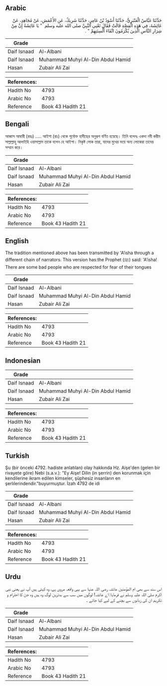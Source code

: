 ## Arabic


<div dir="rtl" lang="ar" style={{fontSize:'larger',backgroundColor:'#f8f9fa',padding:20}}>
حَدَّثَنَا عَبَّاسٌ الْعَنْبَرِيُّ، حَدَّثَنَا أَسْوَدُ بْنُ عَامِرٍ، حَدَّثَنَا شَرِيكٌ، عَنِ الأَعْمَشِ، عَنْ مُجَاهِدٍ، عَنْ عَائِشَةَ، فِي هَذِهِ الْقِصَّةِ قَالَتْ فَقَالَ تَعْنِي النَّبِيَّ صلى الله عليه وسلم ‏ "‏ يَا عَائِشَةُ إِنَّ مِنْ شِرَارِ النَّاسِ الَّذِينَ يُكْرَمُونَ اتِّقَاءَ أَلْسِنَتِهِمْ ‏"‏ ‏.‏
</div>
<div style={{backgroundColor:'#f8f9fa',padding:20, marginBottom: 10}}><table> <thead> <tr> <th>Grade</th> <th></th> </tr> </thead> <tbody> <tr><td>Daif Isnaad</td><td>Al-Albani</td></tr><tr><td>Daif Isnaad</td><td>Muhammad Muhyi Al-Din Abdul Hamid</td></tr><tr><td>Hasan</td><td>Zubair Ali Zai</td></tr></tbody></table><table> <thead> <tr> <th>References:</th> <th></th> </tr> </thead> <tbody><tr><td>Hadith No</td><td>4793</td></tr><tr><td>Arabic No</td><td>4793</td></tr><tr><td>Reference</td><td>Book 43 Hadith 21</td></tr></tbody></table></div>

## Bengali


<div dir="ltr" lang="bn" style={{fontSize:'larger',backgroundColor:'#f8f9fa',padding:20}}>
আব্বাস আম্বারী (রহঃ) ..... আইশা (রাঃ) থেকে পূর্বোক্ত হাদীছের অনুরূপ বর্ণিত হয়েছে। তিনি বলেনঃ একদা নবী করীম সাল্লাল্লাহু আলাইহি ওয়াসাল্লাম তাকে বলেন হে আইশা। নিকৃষ্ট লোক তারা, যাদের মুখের ভয়ে অন্য লোকেরা তাদের সম্মান করে।
</div>
<div style={{backgroundColor:'#f8f9fa',padding:20, marginBottom: 10}}><table> <thead> <tr> <th>Grade</th> <th></th> </tr> </thead> <tbody> <tr><td>Daif Isnaad</td><td>Al-Albani</td></tr><tr><td>Daif Isnaad</td><td>Muhammad Muhyi Al-Din Abdul Hamid</td></tr><tr><td>Hasan</td><td>Zubair Ali Zai</td></tr></tbody></table><table> <thead> <tr> <th>References:</th> <th></th> </tr> </thead> <tbody><tr><td>Hadith No</td><td>4793</td></tr><tr><td>Arabic No</td><td>4793</td></tr><tr><td>Reference</td><td>Book 43 Hadith 21</td></tr></tbody></table></div>

## English


<div dir="ltr" lang="en" style={{fontSize:'larger',backgroundColor:'#f8f9fa',padding:20}}>
The tradition mentioned above has been transmitted by 'A’isha through a different chain of narrators. This version has:the Prophet (ﷺ) said: 'A’isha! There are some bad people who are respected for fear of their tongues
</div>
<div style={{backgroundColor:'#f8f9fa',padding:20, marginBottom: 10}}><table> <thead> <tr> <th>Grade</th> <th></th> </tr> </thead> <tbody> <tr><td>Daif Isnaad</td><td>Al-Albani</td></tr><tr><td>Daif Isnaad</td><td>Muhammad Muhyi Al-Din Abdul Hamid</td></tr><tr><td>Hasan</td><td>Zubair Ali Zai</td></tr></tbody></table><table> <thead> <tr> <th>References:</th> <th></th> </tr> </thead> <tbody><tr><td>Hadith No</td><td>4793</td></tr><tr><td>Arabic No</td><td>4793</td></tr><tr><td>Reference</td><td>Book 43 Hadith 21</td></tr></tbody></table></div>

## Indonesian


<div dir="ltr" lang="id" style={{fontSize:'larger',backgroundColor:'#f8f9fa',padding:20}}>

</div>
<div style={{backgroundColor:'#f8f9fa',padding:20, marginBottom: 10}}><table> <thead> <tr> <th>Grade</th> <th></th> </tr> </thead> <tbody> <tr><td>Daif Isnaad</td><td>Al-Albani</td></tr><tr><td>Daif Isnaad</td><td>Muhammad Muhyi Al-Din Abdul Hamid</td></tr><tr><td>Hasan</td><td>Zubair Ali Zai</td></tr></tbody></table><table> <thead> <tr> <th>References:</th> <th></th> </tr> </thead> <tbody><tr><td>Hadith No</td><td>4793</td></tr><tr><td>Arabic No</td><td>4793</td></tr><tr><td>Reference</td><td>Book 43 Hadith 21</td></tr></tbody></table></div>

## Turkish


<div dir="ltr" lang="tr" style={{fontSize:'larger',backgroundColor:'#f8f9fa',padding:20}}>
Şu (bir önceki 4792. hadiste anlatılan) olay hakkında Hz. Aişe'den (gelen bir rivayete göre) Nebi (s.a.v.): "Ey Aişe! Dilin (in şerrin) den korunmak için kendilerine ikram edilen kimseler, şüphesiz insanların en şerlılerindendir."buyurmuştur. İzah 4792 de idi
</div>
<div style={{backgroundColor:'#f8f9fa',padding:20, marginBottom: 10}}><table> <thead> <tr> <th>Grade</th> <th></th> </tr> </thead> <tbody> <tr><td>Daif Isnaad</td><td>Al-Albani</td></tr><tr><td>Daif Isnaad</td><td>Muhammad Muhyi Al-Din Abdul Hamid</td></tr><tr><td>Hasan</td><td>Zubair Ali Zai</td></tr></tbody></table><table> <thead> <tr> <th>References:</th> <th></th> </tr> </thead> <tbody><tr><td>Hadith No</td><td>4793</td></tr><tr><td>Arabic No</td><td>4793</td></tr><tr><td>Reference</td><td>Book 43 Hadith 21</td></tr></tbody></table></div>

## Urdu


<div dir="rtl" lang="ur" style={{fontSize:'larger',backgroundColor:'#f8f9fa',padding:20}}>
اس سند سے بھی ام المؤمنین عائشہ رضی اللہ عنہا سے یہی واقعہ مروی ہے، وہ کہتی ہیں آپ نے یعنی نبی اکرم صلی اللہ علیہ وسلم نے فرمایا: اے عائشہ! لوگوں میں سب سے بدترین لوگ وہ ہیں وہ جن کا احترام و تکریم ان کی زبانوں سے بچنے کے لیے کیا جائے ۔
</div>
<div style={{backgroundColor:'#f8f9fa',padding:20, marginBottom: 10}}><table> <thead> <tr> <th>Grade</th> <th></th> </tr> </thead> <tbody> <tr><td>Daif Isnaad</td><td>Al-Albani</td></tr><tr><td>Daif Isnaad</td><td>Muhammad Muhyi Al-Din Abdul Hamid</td></tr><tr><td>Hasan</td><td>Zubair Ali Zai</td></tr></tbody></table><table> <thead> <tr> <th>References:</th> <th></th> </tr> </thead> <tbody><tr><td>Hadith No</td><td>4793</td></tr><tr><td>Arabic No</td><td>4793</td></tr><tr><td>Reference</td><td>Book 43 Hadith 21</td></tr></tbody></table></div>